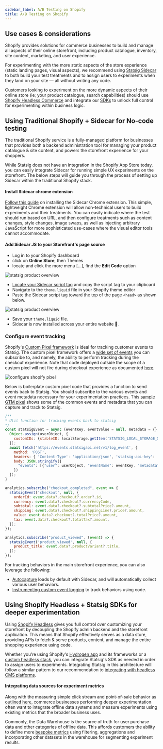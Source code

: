 ```yaml
---
sidebar_label: A/B Testing on Shopify
title: A/B Testing on Shopify
---
```


## Use cases &amp; considerations

Shopify provides solutions for commerce businesses to build and manage all aspects of their online storefront, including product catalogue, inventory, site content, marketing, and user experience. 

For experimenting with the more static aspects of the store experience (static landing pages, visual aspects), we recommend using [Statsig Sidecar](https://docs.statsig.com/guides/sidecar-experiments/introduction) to both build your test treatments and to assign users to experiments when they land on your site — all without writing any code.

Customers looking to experiment on the more dynamic aspects of their online store (ie; your product catalogue, search capabilities) should use [Shopify Headless Commerce](https://www.shopify.com/plus/solutions/headless-commerce) and integrate our [SDKs](https://docs.statsig.com/sdks/getting-started) to unlock full control for experimenting within business logic.

## Using Traditional Shopify + Sidecar for No-code testing

The traditional Shopify service is a fully-managed platform for businesses that provides both a backend administration tool for managing your product catalogue &amp; site content, and powers the storefront experience for your shoppers.

While Statsig does not have an integration in the Shopify App Store today, you can easily integrate Sidecar for running simple UX experiments on the storefront. The below steps will guide you through the process of setting up Sidecar within the traditional Shopify stack.  

#### Install Sidecar chrome extension
[Follow this guide](https://docs.statsig.com/guides/sidecar-experiments/setup) on installing the Sidecar Chrome extension.
This simple, lightweight Chrome extension will allow non-technical users to build experiments and their treatments. You can easily indicate where the test should run based on URL, and then configure treatments such as content changes, style changes, image swaps, as well as injecting arbitrary JavaScript for more sophisticated use-cases where the visual editor tools cannot accommodate. 

#### Add Sidecar JS to your Storefront's page source

- Log in to your Shopify dashboard
- click on **Online Store**, then Themes
- locate and click the more menu [...], find the **Edit Code** option

![statsig product overview](/img/shopify-customize-1.png)

- [Locate your Sidecar script tag](https://docs.statsig.com/guides/sidecar-experiments/publishing-experiments#step-2-add-script-code) and copy the script tag to your clipboard
- Navigate to the `theme.liquid` file in your Shopify theme editor
- Paste the Sidecar script tag toward the top of the page `<head>` as shown below.

![statsig product overview](/img/shopify-customize-2.png)
- Save your `theme.liquid` file.
- Sidecar is now installed across your entire website 🎉.

### Configure event tracking

Shopify's [Custom Pixel framework](https://help.shopify.com/en/manual/promoting-marketing/pixels/custom-pixels) is ideal for tracking customer events to Statsig. 
The custom pixel framework offers a [wide set of events](https://shopify.dev/docs/api/web-pixels-api/standard-events) you can subscribe to, and namely, the ability to perform tracking during the checkout experience.
Note that code deployed outside the scope of a custom pixel will not fire during checkout experience as documented [here](https://help.shopify.com/en/manual/promoting-marketing/pixels/overview#pixels-sandbox-environment).

![configure shopify pixel](/img/shopify-pixel.png)

Below is boilerplate custom pixel code that provides a function to send events back to Statsig. You should subscribe to the various events and event metadata necessary for your experimentation practices. This [sample GTM pixel](https://help.shopify.com/en/manual/promoting-marketing/pixels/custom-pixels/gtm-tutorial) shows some of the common events and metadata that you can capture and track to Statsig.
```js
/**
* Util function for tracking events back to statsig
*/
const statsigEvent = async (eventKey, eventValue = null, metadata = {}, userObject = {}) => {
  Object.assign(userObject, {
    customIDs: {stableID: localStorage.getItem('STATSIG_LOCAL_STORAGE_STABLE_ID')} // attach stableID automatically
  });
  await fetch('https://events.statsigapi.net/v1/log_event', {
    method: 'POST',
    headers: { 'Content-Type': 'application/json', 'statsig-api-key': 'client-STATSIG_CLIENT_KEY' },
    body: JSON.stringify({
      "events": [{"user": userObject, "eventName": eventKey, "metadata": metadata}]
    })
  });
}

analytics.subscribe("checkout_completed", event => {
  statsigEvent('checkout', null, {
    orderId: event.data?.checkout?.order?.id,
    currency: event.data?.checkout?.currencyCode,
    subtotal: event.data?.checkout?.subtotalPrice?.amount,
    shipping: event.data?.checkout?.shippingLine?.price?.amount,
    value: event.data?.checkout?.totalPrice?.amount,
    tax: event.data?.checkout?.totalTax?.amount,
  });
});

analytics.subscribe("product_viewed", (event) => {
  statsigEvent('product_viewed', null, {
    product_title: event.data?.productVariant?.title,
  });
});
```

For tracking behaviors in the main storefront experience, you can also leverage the following:
- [Autocapture](https://docs.statsig.com/guides/sidecar-experiments/measuring-experiments#using-autocapture) loads by default with Sidecar, and will automatically collect various user behaviors.
- [Instrumenting custom event logging](https://docs.statsig.com/guides/sidecar-experiments/measuring-experiments#using-the-tracking-api) to track behaviors using code. 

## Using Shopify Headless + Statsig SDKs for deeper experimentation

Using [Shopify Headless](https://shopify.dev/docs/storefronts/headless) gives you full control over customizing your storefront by decoupling the Shopify admin backend and the storefront application. This means that Shopify effectively serves as a data store, providing APIs to fetch &amp; serve products, content, and manage the entire shopping experience using code.

Whether you're using Shopify's [Hydrogen app](https://shopify.dev/docs/storefronts/headless/hydrogen/fundamentals) and its frameworks or a [custom headless stack](https://shopify.dev/docs/storefronts/headless/bring-your-own-stack), you can integrate Statsig's SDK as needed in order to assign users to experiments. Integrating Statsig in this architecture will follow a similar pattern to our recommendation to [integrating with headless CMS platforms](https://docs.statsig.com/guides/cms-integrations).

#### Integrating data sources for experiment metrics
Along with the measuring simple click stream and point-of-sale behavior as [outlined here](http://localhost:3004/guides/first-shopify-abtest#configure-event-tracking-and-metrics), commerce businesses performing deeper experimentation often want to integrate offline data systems and measure experiments using existing metrics that the broader business uses. 

Commonly, the Data Warehouse is the source of truth for user purchase data and other categories of offline data. This affords customers the ability to define more [bespoke metrics](https://docs.statsig.com/statsig-warehouse-native/configuration/metrics#metric-types) using filtering, aggregations and incorporating other datasets in the warehouse for segmenting experiment results.   